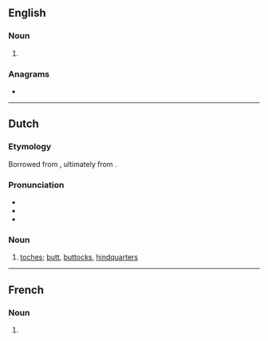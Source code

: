 ==English==

===Noun===
{{head|en|noun form}}

# {{plural of|en|toge}}

===Anagrams===
* {{anagrams|en|a=egost|go set|goest|gotes|stoge}}

----

==Dutch==

===Etymology===
Borrowed from {{bor|nl|yi|תּחת|tr=tokhes|t=butt}}, ultimately from {{bor|nl|he|תַּחַת}}.

===Pronunciation===
* {{IPA|nl|/ˈtoː.xəs/}}
* {{audio|nl|Nl-toges.ogg|Audio}}
* {{hyphenation|nl|to|ges}}

===Noun===
{{nl-noun|m|-|-}}

# {{lb|nl|colloquial|originally|Bargoens}} [[toches]]; [[butt]], [[buttocks]], [[hindquarters]]
#:{{ux|nl|Van te lang zitten op harde banken krijg ik last van mijn '''toges'''.|I get pain in my '''tushie''' from sitting on benches for too long.}}

----

==French==

===Noun===
{{head|fr|noun plural form|g=f}}

# {{plural of|fr|toge}}